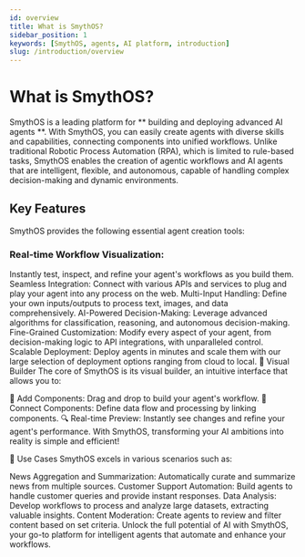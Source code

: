 ```yaml
---
id: overview
title: What is SmythOS?
sidebar_position: 1
keywords: [SmythOS, agents, AI platform, introduction]
slug: /introduction/overview
---
```


# What is SmythOS?

SmythOS is a leading platform for ** building and deploying advanced AI agents **. With SmythOS, you can easily create agents with diverse skills and capabilities, connecting components into unified workflows. Unlike traditional Robotic Process Automation (RPA), which is limited to rule-based tasks, SmythOS enables the creation of agentic workflows and AI agents that are intelligent, flexible, and autonomous, capable of handling complex decision-making and dynamic environments.

## Key Features

SmythOS provides the following essential agent creation tools:

### Real-time Workflow Visualization:

Instantly test, inspect, and refine your agent's workflows as you build them.
Seamless Integration: Connect with various APIs and services to plug and play your agent into any process on the web.
Multi-Input Handling: Define your own inputs/outputs to process text, images, and data comprehensively.
AI-Powered Decision-Making: Leverage advanced algorithms for classification, reasoning, and autonomous decision-making.
Fine-Grained Customization: Modify every aspect of your agent, from decision-making logic to API integrations, with unparalleled control.
Scalable Deployment: Deploy agents in minutes and scale them with our large selection of deployment options ranging from cloud to local.
🌟 Visual Builder
The core of SmythOS is its visual builder, an intuitive interface that allows you to:

🧩 Add Components: Drag and drop to build your agent's workflow.
🔗 Connect Components: Define data flow and processing by linking components.
🔍 Real-time Preview: Instantly see changes and refine your agent's performance.
With SmythOS, transforming your AI ambitions into reality is simple and efficient!

🎯 Use Cases
SmythOS excels in various scenarios such as:

News Aggregation and Summarization: Automatically curate and summarize news from multiple sources.
Customer Support Automation: Build agents to handle customer queries and provide instant responses.
Data Analysis: Develop workflows to process and analyze large datasets, extracting valuable insights.
Content Moderation: Create agents to review and filter content based on set criteria.
Unlock the full potential of AI with SmythOS, your go-to platform for intelligent agents that automate and enhance your workflows.
